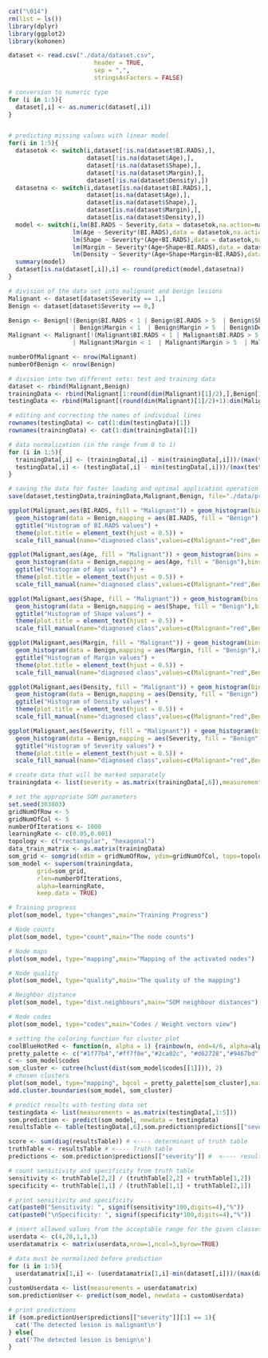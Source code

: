 ```r
cat("\014")
rm(list = ls())
library(dplyr)
library(ggplot2)
library(kohonen)

```

```r

dataset <- read.csv("./data/dataset.csv", 
                        header = TRUE, 
                        sep = ",",
                        stringsAsFactors = FALSE)

# conversion to numeric type
for (i in 1:5){
  dataset[,i] <- as.numeric(dataset[,i])
}


# predicting missing values with linear model
for(i in 1:5){
  datasetok <- switch(i,dataset[!is.na(dataset$BI.RADS),],
                      dataset[!is.na(dataset$Age),],
                      dataset[!is.na(dataset$Shape),],
                      dataset[!is.na(dataset$Margin),],
                      dataset[!is.na(dataset$Density),])
  datasetna <- switch(i,dataset[is.na(dataset$BI.RADS),],
                      dataset[is.na(dataset$Age),],
                      dataset[is.na(dataset$Shape),],
                      dataset[is.na(dataset$Margin),],
                      dataset[is.na(dataset$Density),])
  model <- switch(i,lm(BI.RADS ~ Severity,data = datasetok,na.action=na.omit),
                  lm(Age ~ Severity*(BI.RADS),data = datasetok,na.action=na.omit),
                  lm(Shape ~ Severity*(Age+BI.RADS),data = datasetok,na.action=na.omit),
                  lm(Margin ~ Severity*(Age+Shape+BI.RADS),data = datasetok,na.action=na.omit),
                  lm(Density ~ Severity*(Age+Shape+Margin+BI.RADS),data = datasetok,na.action=na.omit))
  summary(model)
  dataset[is.na(dataset[,i]),i] <- round(predict(model,datasetna))
}

# division of the data set into malignant and benign lesions
Malignant <- dataset[dataset$Severity == 1,]
Benign <- dataset[dataset$Severity == 0,]

Benign <- Benign[!(Benign$BI.RADS < 1 | Benign$BI.RADS > 5  | Benign$Shape < 1  | Benign$Shape > 4
                  | Benign$Margin < 1  | Benign$Margin > 5  | Benign$Density < 1  | Benign$Density > 4),]
Malignant <- Malignant[!(Malignant$BI.RADS < 1 | Malignant$BI.RADS > 5  | Malignant$Shape < 1  | Malignant$Shape > 4
                  | Malignant$Margin < 1  | Malignant$Margin > 5  | Malignant$Density < 1  | Malignant$Density > 4),]

numberOfMalignant <- nrow(Malignant)
numberOfBenign <- nrow(Benign)

# division into two different sets: test and training data
dataset <- rbind(Malignant,Benign)
trainingData <- rbind(Malignant[1:round(dim(Malignant)[1]/2),],Benign[1:round(dim(Benign)[1]/2),])
testingData <- rbind(Malignant[(round(dim(Malignant)[1]/2)+1):dim(Malignant)[1],],Benign[(round(dim(Benign)[1]/2)+1):dim(Benign)[1],])

# editing and correcting the names of individual lines
rownames(testingData) <- cat(1:dim(testingData)[1])
rownames(trainingData) <- cat(1:dim(trainingData)[1])

# data normalization (in the range from 0 to 1)
for (i in 1:5){
  trainingData[,i] <- (trainingData[,i] - min(trainingData[,i]))/(max(trainingData[,i])-min(trainingData[,i]))
  testingData[,i] <- (testingData[,i] - min(testingData[,i]))/(max(testingData[,i])-min(testingData[,i]))
}

# saving the data for faster loading and optimal application operation
save(dataset,testingData,trainingData,Malignant,Benign, file="./data/processed_dataset.RData")


```

```r

ggplot(Malignant,aes(BI.RADS, fill = "Malignant")) + geom_histogram(bins = 4, alpha = 0.5) + 
  geom_histogram(data = Benign,mapping = aes(BI.RADS, fill = "Benign"),bins = 4, alpha = 0.5) +
  ggtitle("Histogram of BI.RADS values") +
  theme(plot.title = element_text(hjust = 0.5)) +
  scale_fill_manual(name="diagnosed class",values=c(Malignant="red",Benign="blue"))

ggplot(Malignant,aes(Age, fill = "Malignant")) + geom_histogram(bins = 4, alpha = 0.5) + 
  geom_histogram(data = Benign,mapping = aes(Age, fill = "Benign"),bins = 4, alpha = 0.5) +
  ggtitle("Histogram of Age values") +
  theme(plot.title = element_text(hjust = 0.5)) +
  scale_fill_manual(name="diagnosed class",values=c(Malignant="red",Benign="blue"))

ggplot(Malignant,aes(Shape, fill = "Malignant")) + geom_histogram(bins = 4, alpha = 0.5) + 
  geom_histogram(data = Benign,mapping = aes(Shape, fill = "Benign"),bins = 4, alpha = 0.5) +
  ggtitle("Histogram of Shape values") +
  theme(plot.title = element_text(hjust = 0.5)) +
  scale_fill_manual(name="diagnosed class",values=c(Malignant="red",Benign="blue"))

ggplot(Malignant,aes(Margin, fill = "Malignant")) + geom_histogram(bins = 4, alpha = 0.5) + 
  geom_histogram(data = Benign,mapping = aes(Margin, fill = "Benign"),bins = 4, alpha = 0.5) +
  ggtitle("Histogram of Margin values") +
  theme(plot.title = element_text(hjust = 0.5)) +
  scale_fill_manual(name="diagnosed class",values=c(Malignant="red",Benign="blue"))

ggplot(Malignant,aes(Density, fill = "Malignant")) + geom_histogram(bins = 4, alpha = 0.5) + 
  geom_histogram(data = Benign,mapping = aes(Density, fill = "Benign"),bins = 4, alpha = 0.5) +
  ggtitle("Histogram of Density values") +
  theme(plot.title = element_text(hjust = 0.5)) +
  scale_fill_manual(name="diagnosed class",values=c(Malignant="red",Benign="blue"))

ggplot(Malignant,aes(Severity, fill = "Malignant")) + geom_histogram(bins = 4, alpha = 0.5) + 
  geom_histogram(data = Benign,mapping = aes(Severity, fill = "Benign"),bins = 4, alpha = 0.5) +
  ggtitle("Histogram of Severity values") +
  theme(plot.title = element_text(hjust = 0.5)) +
  scale_fill_manual(name="diagnosed class",values=c(Malignant="red",Benign="blue"))

```

```r

# create data that will be marked separately
trainingdata <- list(severity = as.matrix(trainingData[,6]),measurements = as.matrix(trainingData[,1:5]))

# set the appropriate SOM parameters
set.seed(303803)
gridNumOfRow <- 5
gridNumOfCol <- 5
numberOfIterations <- 1000
learningRate <- c(0.05,0.001)
topology <- c("rectangular", "hexagonal")
data_train_matrix <- as.matrix(trainingData)
som_grid <- somgrid(xdim = gridNumOfRow, ydim=gridNumOfCol, topo=topology[2], neighbourhood.fct = "gaussian")
som_model <- supersom(trainingdata, 
		grid=som_grid, 
		rlen=numberOfIterations, 
		alpha=learningRate, 
		keep.data = TRUE)

```

```r

# Training progress
plot(som_model, type="changes",main="Training Progress")

# Node counts
plot(som_model, type="count",main="The node counts")

# Node maps
plot(som_model, type="mapping",main="Mapping of the activated nodes")

# Node quality
plot(som_model, type="quality",main="The quality of the mapping")

# Neighbor distance
plot(som_model, type="dist.neighbours",main="SOM neighbour distances")

# Node codes
plot(som_model, type="codes",main="Codes / Weight vectors view")

# setting the coloring function for cluster plot
coolBlueHotRed <- function(n, alpha = 1) {rainbow(n, end=4/6, alpha=alpha)[n:1]}
pretty_palette <- c("#1f77b4","#ff7f0e","#2ca02c", "#d62728","#9467bd","#8c564b","#e377c2")
c <- som_model$codes 
som_cluster <- cutree(hclust(dist(som_model$codes[[1]])), 2)
# chosen clusters
plot(som_model, type="mapping", bgcol = pretty_palette[som_cluster],main = "Classification - division into clusters")
add.cluster.boundaries(som_model, som_cluster)

```

```r

# predict results with testing data set
testingdata <- list(measurements = as.matrix(testingData[,1:5]))
som.prediction <- predict(som_model, newdata = testingdata)
resultsTable <- table(testingData[,6],som.prediction$predictions[["severity"]])

score <- sum(diag(resultsTable)) # <---- determinant of truth table
truthTable <- resultsTable # <---- Truth table
predictions <- som.prediction$predictions[["severity"]] #  <---- results for test set

# count sensitivity and specificity from truth table
sensitivity <- truthTable[2,2] / (truthTable[2,2] + truthTable[1,2])
specificity <- truthTable[1,1] / (truthTable[1,1] + truthTable[2,1])

# print sensitivity and specificity
cat(paste0("Sensitivity: ", signif(sensitivity*100,digits=4),"%"))
cat(paste0("\nSpecificity: ", signif(specificity*100,digits=4),"%"))

```

```r
# insert allowed values from the acceptable range for the given classes (BI.RADS,Age,Shape,Margin,Density)
userdata <- c(4,28,1,1,3)
userdatamatrix <- matrix(userdata,nrow=1,ncol=5,byrow=TRUE)

# data must be normalized before prediction
for (i in 1:5){
  userdatamatrix[1,i] <- (userdatamatrix[1,i]-min(dataset[,i]))/(max(dataset[,i])-min(dataset[,i]))
}
customUserdata <- list(measurements = userdatamatrix)
som.predictionUser <- predict(som_model, newdata = customUserdata)

# print predictions
if (som.predictionUser$predictions[["severity"]][1] == 1){
  cat('The detected lesion is malignant\n')
} else{
  cat('The detected lesion is benign\n')
}

```
